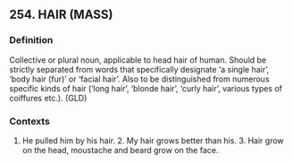 ## 254. HAIR (MASS)
### Definition
Collective or plural noun, applicable to head hair of human. Should be strictly separated from words that specifically designate ‘a single hair’, ‘body hair (fur)’ or ‘facial hair’. Also to be distinguished from numerous specific kinds of hair (‘long hair’, ‘blonde hair’, ‘curly hair’, various types of coiffures etc.). (GLD)

### Contexts
1. He pulled him by his hair. 2. My hair grows better than his. 3. Hair grow on the head, moustache and beard grow on the face.

